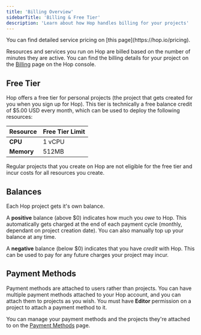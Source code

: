 ```yaml
---
title: 'Billing Overview'
sidebarTitle: 'Billing & Free Tier'
description: 'Learn about how Hop handles billing for your projects'
---
```


<Note>
	You can find detailed service pricing on [this page](https://hop.io/pricing).
</Note>

Resources and services you run on Hop are billed based on the number of minutes they are active. You can find the billing details for your project on the [Billing](https://console.hop.io/billing) page on the Hop console.

## Free Tier

Hop offers a free tier for personal projects (the project that gets created for you when you sign up for Hop). This tier is technically a free balance credit of $5.00 USD every month, which can be used to deploy the following resources:

| Resource   | Free Tier Limit |
| ---------- | --------------- |
| **CPU**    | 1 vCPU          |
| **Memory** | 512MB           |

Regular projects that you create on Hop are not eligible for the free tier and incur costs for all resources you create.

## Balances

Each Hop project gets it's own balance.

A **positive** balance (above $0) indicates how much you _owe_ to Hop. This automatically gets charged at the end of each payment cycle (monthly, dependant on project creation date). You can also manually top up your balance at any time.

A **negative** balance (below $0) indicates that you have _credit_ with Hop. This can be used to pay for any future charges your project may incur.

## Payment Methods

Payment methods are attached to users rather than projects. You can have multiple payment methods attached to your Hop account, and you can attach them to projects as you wish. You must have **Editor** permission on a project to attach a payment method to it.

You can manage your payment methods and the projects they're attached to on the [Payment Methods](https://console.hop.io/settings/cards) page.
